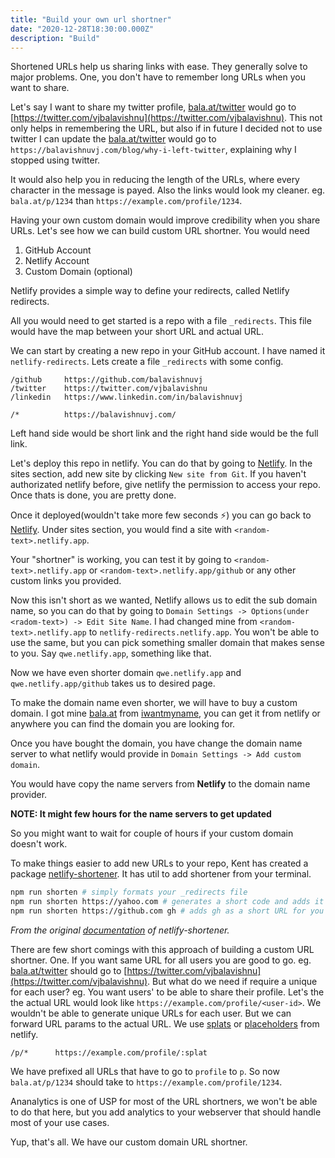 ```yaml
---
title: "Build your own url shortner"
date: "2020-12-28T18:30:00.000Z"
description: "Build"
---
```


Shortened URLs help us sharing links with ease. They generally solve to major
problems. One, you don't have to remember long URLs when you want to share.

Let's say I want to share my twitter profile,
[bala.at/twitter](https://bala.at/twitter) would go to
[https://twitter.com/vjbalavishnu](https://twitter.com/vjbalavishnu). This not
only helps in remembering the URL, but also if in future I decided not to use
twitter I can update the [bala.at/twitter](https://bala.at/twitter) would go to
`https://balavishnuvj.com/blog/why-i-left-twitter`, explaining why I stopped
using twitter.

It would also help you in reducing the length of the URLs, where every character
in the message is payed. Also the links would look my cleaner. eg.
`bala.at/p/1234` than `https://example.com/profile/1234`.

Having your own custom domain would improve credibility when you share URLs.
Let's see how we can build custom URL shortner. You would need

1. GitHub Account
2. Netlify Account
3. Custom Domain (optional)

Netlify provides a simple way to define your redirects, called Netlify
redirects.

All you would need to get started is a repo with a file `_redirects`. This file
would have the map between your short URL and actual URL.

We can start by creating a new repo in your GitHub account. I have named it
`netlify-redirects`. Lets create a file `_redirects` with some config.

```
/github     https://github.com/balavishnuvj
/twitter    https://twitter.com/vjbalavishnu
/linkedin   https://www.linkedin.com/in/balavishnuvj

/*          https://balavishnuvj.com/
```

Left hand side would be short link and the right hand side would be the full
link.

Let's deploy this repo in netlify. You can do that by going to
[Netlify](https://app.netlify.com). In the sites section, add new site by
clicking `New site from Git`. If you haven't authorizated netlify before, give
netlify the permission to access your repo. Once thats is done, you are pretty
done.

Once it deployed(wouldn't take more few seconds ⚡️) you can go back to
[Netlify](https://app.netlify.com). Under sites section, you would find a site
with `<random-text>.netlify.app`.

Your "shortner" is working, you can test it by going to
`<random-text>.netlify.app` or `<random-text>.netlify.app/github` or any other
custom links you provided.

Now this isn't short as we wanted, Netlify allows us to edit the sub domain
name, so you can do that by going to
`Domain Settings -> Options(under <radom-text>) -> Edit Site Name`. I had
changed mine from `<random-text>.netlify.app` to
`netlify-redirects.netlify.app`. You won't be able to use the same, but you can
pick something smaller domain that makes sense to you. Say `qwe.netlify.app`,
something like that.

Now we have even shorter domain `qwe.netlify.app` and `qwe.netlify.app/github`
takes us to desired page.

To make the domain name even shorter, we will have to buy a custom domain. I got
mine [bala.at](https://bala.at) from [iwantmyname](https://iwantmyname.com), you
can get it from netlify or anywhere you can find the domain you are looking for.

Once you have bought the domain, you have change the domain name server to what
netlify would provide in `Domain Settings -> Add custom domain`.

You would have copy the name servers from **Netlify** to the domain name
provider.

**NOTE: It might few hours for the name servers to get updated**

So you might want to wait for couple of hours if your custom domain doesn't
work.

To make things easier to add new URLs to your repo, Kent has created a package
[netlify-shortener](https://github.com/kentcdodds/netlify-shortener). It has
util to add shortener from your terminal.

```bash
npm run shorten # simply formats your _redirects file
npm run shorten https://yahoo.com # generates a short code and adds it for you
npm run shorten https://github.com gh # adds gh as a short URL for you
```

_From the original
[documentation](https://github.com/kentcdodds/netlify-shortener#usage) of
netlify-shortener._

There are few short comings with this approach of building a custom URL
shortner. One. If you want same URL for all users you are good to go. eg.
[bala.at/twitter](https://bala.at/twitter) should go to
[https://twitter.com/vjbalavishnu](https://twitter.com/vjbalavishnu). But what
do we need if require a unique for each user? eg. You want users' to be able to
share their profile. Let's the the actual URL would look like
`https://example.com/profile/<user-id>`. We wouldn't be able to generate unique
URLs for each user. But we can forward URL params to the actual URL. We use
[splats](https://docs.netlify.com/routing/redirects/redirect-options/#splats) or
[placeholders](https://docs.netlify.com/routing/redirects/redirect-options/#placeholders)
from netlify.

```
/p/*      https://example.com/profile/:splat
```

We have prefixed all URLs that have to go to `profile` to `p`. So now
`bala.at/p/1234` should take to `https://example.com/profile/1234`.

Ananalytics is one of USP for most of the URL shortners, we won't be able to do
that here, but you add analytics to your webserver that should handle most of
your use cases.

Yup, that's all. We have our custom domain URL shortner.
